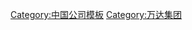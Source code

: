 {{Navbox
|name = 万达集团
|title = [[万达集团]]
|state = {{{state|autocollapse}}}
|listclass = hlist
| group1 = 人物
| list1   =
* [[王健林]]
* [[王思聪]]
| group2 = 公司
| list2   =
{{Navbox subgroup |evenodd = swap
  | group2 =  [[AMC电影院]]
  |  list2 =
* [[Kerasotes Theatres]]
* [[开路影业]] (和[[Regal Entertainment Group]]共同持有)
* [[Odeon Cinemas]]
* [[Star Theatres]]
* [[Starplex Cinemas]]
* [[UCI Cinemas]]
}}
{{Navbox subgroup |evenodd = swap
  | group2 =  [[传奇影业]]
  |  list2 =
* Legendary Pictures
* Legendary East
* Legendary Digital Networks
** [[Geek & Sundry]]
** [[Nerdist Industries]]
** Amy Poehler’s Smart Girls
* [[Asylum Entertainment]]
* [[Legendary Comics]]
}}
* [[Oriental Movie Metropolis]]
* [[万达院线]]
** [[Hoyts]]
** [[时光网]]
* [[万达影视传媒有限公司]]
* [[五洲电影发行有限公司]]
* [[万达商业]]
* [[万达酒店发展]]
| group3 = 体育
| list3   =
* [[万达体育]]
* [[盈方体育传媒]]
* [[世界铁人公司]]
| group4 = 其他
| list4   =
* [[圣汐克]]

}}<noinclude>
{{collapsible option}}
[[Category:中国公司模板]]
[[Category:万达集团]]
</noinclude>